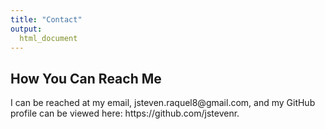 ```yaml
---
title: "Contact"
output:
  html_document
---
```


## How You Can Reach Me

I can be reached at my email, jsteven.raquel8@gmail.com, and my GitHub profile can be viewed here: https://github.com/jstevenr.


